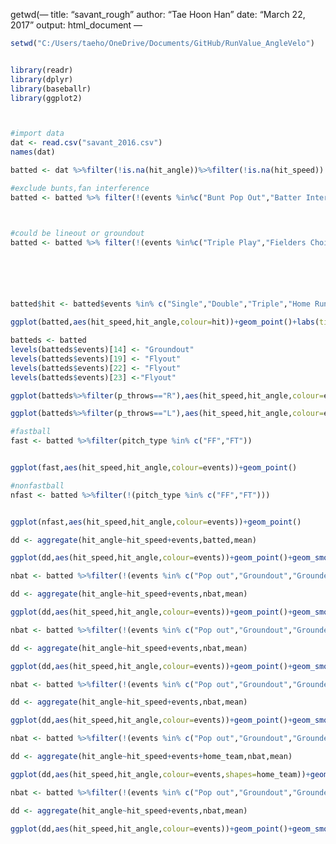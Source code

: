 getwd(---
title: "savant_rough"
author: "Tae Hoon Han"
date: "March 22, 2017"
output: html_document
---




```{r}
setwd("C:/Users/taeho/OneDrive/Documents/GitHub/RunValue_AngleVelo")


library(readr)
library(dplyr)
library(baseballr)
library(ggplot2)



#import data
dat <- read.csv("savant_2016.csv")
names(dat)
```



```{r}
batted <- dat %>%filter(!is.na(hit_angle))%>%filter(!is.na(hit_speed))

#exclude bunts,fan interference
batted <- batted %>% filter(!(events %in%c("Bunt Pop Out","Batter Interference","Bunt Groundout","Sac Bunt","Sac Fly DP","Fan interference")))



#could be lineout or groundout
batted <- batted %>% filter(!(events %in%c("Triple Play","Fielders Choice","Fielders Choice Out","Double Play")))






batted$hit <- batted$events %in% c("Single","Double","Triple","Home Run")

ggplot(batted,aes(hit_speed,hit_angle,colour=hit))+geom_point()+labs(title="hits vs. outs")
```

```{r}
batteds <- batted
levels(batteds$events)[14] <- "Groundout"
levels(batteds$events)[19] <- "Flyout"
levels(batteds$events)[22] <- "Flyout"
levels(batteds$events)[23] <-"Flyout"

ggplot(batteds%>%filter(p_throws=="R"),aes(hit_speed,hit_angle,colour=events))+geom_point()

```

```{r}
ggplot(batteds%>%filter(p_throws=="L"),aes(hit_speed,hit_angle,colour=events))+geom_point()

```







```{r}
#fastball
fast <- batted %>%filter(pitch_type %in% c("FF","FT"))


ggplot(fast,aes(hit_speed,hit_angle,colour=events))+geom_point()

```


```{r}
#nonfastball
nfast <- batted %>%filter(!(pitch_type %in% c("FF","FT")))


ggplot(nfast,aes(hit_speed,hit_angle,colour=events))+geom_point()

```





```{r}
dd <- aggregate(hit_angle~hit_speed+events,batted,mean)

ggplot(dd,aes(hit_speed,hit_angle,colour=events))+geom_point()+geom_smooth()
```


```{r}
nbat <- batted %>%filter(!(events %in% c("Pop out","Groundout","Grounded into DP","Field Error")))

dd <- aggregate(hit_angle~hit_speed+events,nbat,mean)

ggplot(dd,aes(hit_speed,hit_angle,colour=events))+geom_point()+geom_smooth()
```


```{r}
nbat <- batted %>%filter(!(events %in% c("Pop out","Groundout","Grounded into DP","Field Error")))

dd <- aggregate(hit_angle~hit_speed+events,nbat,mean)

ggplot(dd,aes(hit_speed,hit_angle,colour=events))+geom_point()+geom_smooth()
```




```{r}
nbat <- batted %>%filter(!(events %in% c("Pop out","Groundout","Grounded into DP","Field Error")))

dd <- aggregate(hit_angle~hit_speed+events,nbat,mean)

ggplot(dd,aes(hit_speed,hit_angle,colour=events))+geom_point()+geom_smooth()
```







```{r}
nbat <- batted %>%filter(!(events %in% c("Pop out","Groundout","Grounded into DP","Field Error")))

dd <- aggregate(hit_angle~hit_speed+events+home_team,nbat,mean)

ggplot(dd,aes(hit_speed,hit_angle,colour=events,shapes=home_team))+geom_point()+geom_smooth()
```






```{r}
nbat <- batted %>%filter(!(events %in% c("Pop out","Groundout","Grounded into DP","Field Error")))

dd <- aggregate(hit_angle~hit_speed+events,nbat,mean)

ggplot(dd,aes(hit_speed,hit_angle,colour=events))+geom_point()+geom_smooth()
```